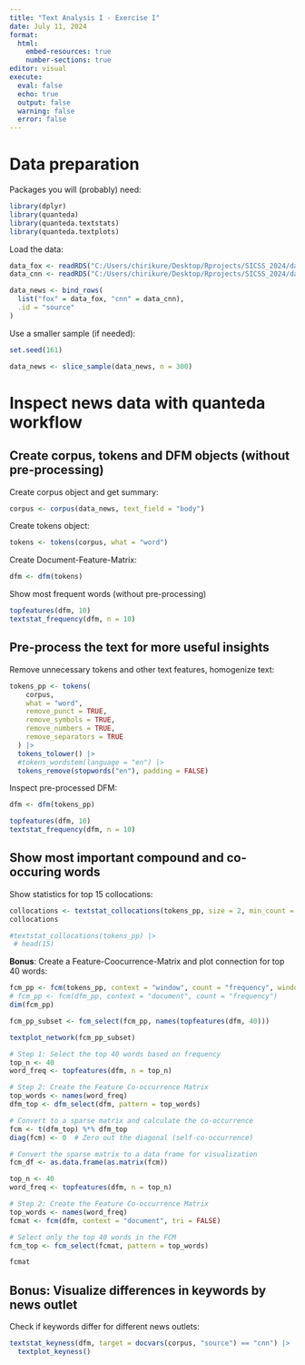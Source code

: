 ```yaml
---
title: "Text Analysis I - Exercise I"
date: July 11, 2024
format: 
  html:
    embed-resources: true
    number-sections: true
editor: visual
execute: 
  eval: false
  echo: true
  output: false
  warning: false
  error: false
---
```


# Data preparation

Packages you will (probably) need:

```r
library(dplyr)
library(quanteda)
library(quanteda.textstats)
library(quanteda.textplots)
```

Load the data:

```r
data_fox <- readRDS("C:/Users/chirikure/Desktop/Rprojects/SICSS_2024/data/FOX.Rds")
data_cnn <- readRDS("C:/Users/chirikure/Desktop/Rprojects/SICSS_2024/data/CNN.Rds")

data_news <- bind_rows(
  list("fox" = data_fox, "cnn" = data_cnn),
  .id = "source"
)
```

Use a smaller sample (if needed):

```r
set.seed(161)

data_news <- slice_sample(data_news, n = 300)
```

# Inspect news data with quanteda workflow

## Create corpus, tokens and DFM objects (without pre-processing)

Create corpus object and get summary:

```r
corpus <- corpus(data_news, text_field = "body") 

```

Create tokens object:

```r
tokens <- tokens(corpus, what = "word")
```

Create Document-Feature-Matrix:

```r
dfm <- dfm(tokens)
```

Show most frequent words (without pre-processing)

```r
topfeatures(dfm, 10)
textstat_frequency(dfm, n = 10)


```

## Pre-process the text for more useful insights

Remove unnecessary tokens and other text features, homogenize text:

```r
tokens_pp <- tokens(
    corpus,
    what = "word",
    remove_punct = TRUE,
    remove_symbols = TRUE,
    remove_numbers = TRUE,
    remove_separators = TRUE
  ) |>
  tokens_tolower() |>
  #tokens_wordstem(language = "en") |>
  tokens_remove(stopwords("en"), padding = FALSE)
```

Inspect pre-processed DFM:

```r
dfm <- dfm(tokens_pp)

topfeatures(dfm, 10)
textstat_frequency(dfm, n = 10)

```

## Show most important compound and co-occuring words

Show statistics for top 15 collocations:

```r

collocations <- textstat_collocations(tokens_pp, size = 2, min_count = 15)
collocations

#textstat_collocations(tokens_pp) |>
 # head(15)
```

**Bonus**: Create a Feature-Coocurrence-Matrix and plot connection for top 40 words:

```r

fcm_pp <- fcm(tokens_pp, context = "window", count = "frequency", window = 3)
# fcm_pp <- fcm(dfm_pp, context = "document", count = "frequency")
dim(fcm_pp)

fcm_pp_subset <- fcm_select(fcm_pp, names(topfeatures(dfm, 40)))

textplot_network(fcm_pp_subset)

```

```r
# Step 1: Select the top 40 words based on frequency
top_n <- 40
word_freq <- topfeatures(dfm, n = top_n)

# Step 2: Create the Feature Co-occurrence Matrix
top_words <- names(word_freq)
dfm_top <- dfm_select(dfm, pattern = top_words)

# Convert to a sparse matrix and calculate the co-occurrence
fcm <- t(dfm_top) %*% dfm_top
diag(fcm) <- 0  # Zero out the diagonal (self-co-occurrence)

# Convert the sparse matrix to a data frame for visualization
fcm_df <- as.data.frame(as.matrix(fcm))


```

```r
top_n <- 40
word_freq <- topfeatures(dfm, n = top_n)

# Step 2: Create the Feature Co-occurrence Matrix
top_words <- names(word_freq)
fcmat <- fcm(dfm, context = "document", tri = FALSE)

# Select only the top 40 words in the FCM
fcm_top <- fcm_select(fcmat, pattern = top_words)

fcmat
```

## **Bonus**: Visualize differences in keywords by news outlet

Check if keywords differ for different news outlets:

```r
textstat_keyness(dfm, target = docvars(corpus, "source") == "cnn") |>
  textplot_keyness()
```
